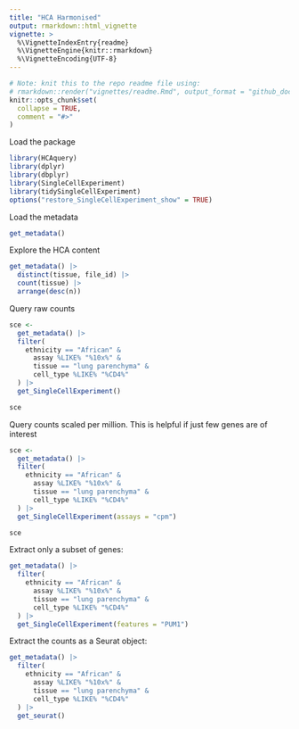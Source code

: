 ```yaml
---
title: "HCA Harmonised"
output: rmarkdown::html_vignette
vignette: >
  %\VignetteIndexEntry{readme}
  %\VignetteEngine{knitr::rmarkdown}
  %\VignetteEncoding{UTF-8}
---
```


```r
# Note: knit this to the repo readme file using:
# rmarkdown::render("vignettes/readme.Rmd", output_format = "github_document", output_dir = getwd())
knitr::opts_chunk$set(
  collapse = TRUE,
  comment = "#>"
)
```


Load the package

```r
library(HCAquery)
library(dplyr)
library(dbplyr)
library(SingleCellExperiment)
library(tidySingleCellExperiment)
options("restore_SingleCellExperiment_show" = TRUE)
```

Load the metadata

```r
get_metadata()
```

Explore the HCA content

```r
get_metadata() |>
  distinct(tissue, file_id) |>
  count(tissue) |>
  arrange(desc(n))
```

Query raw counts

```r
sce <-
  get_metadata() |>
  filter(
    ethnicity == "African" &
      assay %LIKE% "%10x%" &
      tissue == "lung parenchyma" &
      cell_type %LIKE% "%CD4%"
  ) |>
  get_SingleCellExperiment()

sce
```

Query counts scaled per million. This is helpful if just few genes are of interest

```r
sce <-
  get_metadata() |>
  filter(
    ethnicity == "African" &
      assay %LIKE% "%10x%" &
      tissue == "lung parenchyma" &
      cell_type %LIKE% "%CD4%"
  ) |>
  get_SingleCellExperiment(assays = "cpm")

sce
```

Extract only a subset of genes:

```r
get_metadata() |>
  filter(
    ethnicity == "African" &
      assay %LIKE% "%10x%" &
      tissue == "lung parenchyma" &
      cell_type %LIKE% "%CD4%"
  ) |>
  get_SingleCellExperiment(features = "PUM1")
```

Extract the counts as a Seurat object:

```r
get_metadata() |>
  filter(
    ethnicity == "African" &
      assay %LIKE% "%10x%" &
      tissue == "lung parenchyma" &
      cell_type %LIKE% "%CD4%"
  ) |>
  get_seurat()
```
